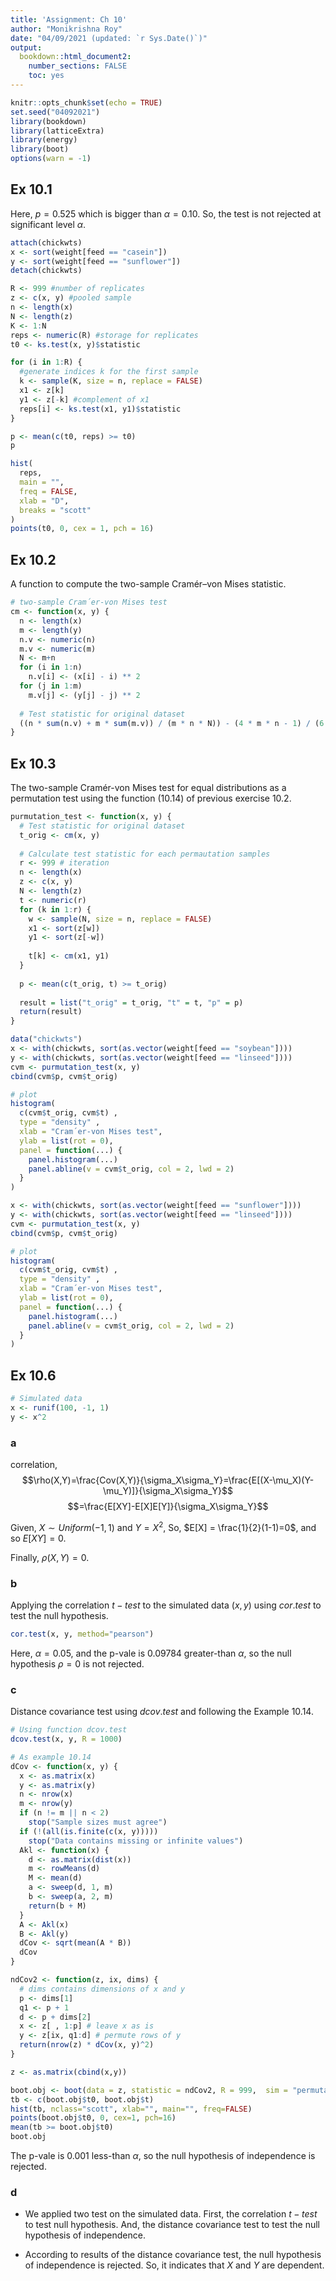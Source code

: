 ```yaml
---
title: 'Assignment: Ch 10'
author: "Monikrishna Roy"
date: "04/09/2021 (updated: `r Sys.Date()`)"
output: 
  bookdown::html_document2:
    number_sections: FALSE
    toc: yes
---
```


<style type="text/css">
h1.title {
  text-align: center;
}
h4.author {
  text-align: center;
}
h4.date {
  text-align: center;
}
</style>


```r
knitr::opts_chunk$set(echo = TRUE)
set.seed("04092021")
library(bookdown)
library(latticeExtra)
library(energy)
library(boot)
options(warn = -1)
```

## Ex 10.1

Here, $p=0.525$ which is bigger than $\alpha = 0.10$. So, the test is not rejected at significant level $\alpha$. 

```r
attach(chickwts)
x <- sort(weight[feed == "casein"])
y <- sort(weight[feed == "sunflower"])
detach(chickwts)

R <- 999 #number of replicates
z <- c(x, y) #pooled sample
n <- length(x)
N <- length(z)
K <- 1:N
reps <- numeric(R) #storage for replicates
t0 <- ks.test(x, y)$statistic

for (i in 1:R) {
  #generate indices k for the first sample
  k <- sample(K, size = n, replace = FALSE)
  x1 <- z[k]
  y1 <- z[-k] #complement of x1
  reps[i] <- ks.test(x1, y1)$statistic
}

p <- mean(c(t0, reps) >= t0)
p

hist(
  reps,
  main = "",
  freq = FALSE,
  xlab = "D",
  breaks = "scott"
)
points(t0, 0, cex = 1, pch = 16) 
```

## Ex 10.2

A function to compute the two-sample Cramér–von Mises statistic.

```r
# two-sample Cram´er-von Mises test
cm <- function(x, y) {
  n <- length(x)
  m <- length(y)
  n.v <- numeric(n)
  m.v <- numeric(m)
  N <- m+n
  for (i in 1:n)
    n.v[i] <- (x[i] - i) ** 2
  for (j in 1:m)
    m.v[j] <- (y[j] - j) ** 2
  
  # Test statistic for original dataset
  ((n * sum(n.v) + m * sum(m.v)) / (m * n * N)) - (4 * m * n - 1) / (6 * N)
}

```

## Ex 10.3

The two-sample Cramér-von Mises test for equal distributions as a permutation test using the function (10.14) of previous exercise 10.2.

```r

purmutation_test <- function(x, y) {
  # Test statistic for original dataset
  t_orig <- cm(x, y)
  
  # Calculate test statistic for each permautation samples
  r <- 999 # iteration
  n <- length(x)
  z <- c(x, y)
  N <- length(z)
  t <- numeric(r)
  for (k in 1:r) {
    w <- sample(N, size = n, replace = FALSE)
    x1 <- sort(z[w])
    y1 <- sort(z[-w])
    
    t[k] <- cm(x1, y1)
  }
  
  p <- mean(c(t_orig, t) >= t_orig)
  
  result = list("t_orig" = t_orig, "t" = t, "p" = p)
  return(result)
}

data("chickwts")
x <- with(chickwts, sort(as.vector(weight[feed == "soybean"])))
y <- with(chickwts, sort(as.vector(weight[feed == "linseed"])))
cvm <- purmutation_test(x, y)
cbind(cvm$p, cvm$t_orig)

# plot
histogram(
  c(cvm$t_orig, cvm$t) ,
  type = "density" ,
  xlab = "Cram´er-von Mises test",
  ylab = list(rot = 0),
  panel = function(...) {
    panel.histogram(...)
    panel.abline(v = cvm$t_orig, col = 2, lwd = 2)
  }
)
```

```r

x <- with(chickwts, sort(as.vector(weight[feed == "sunflower"])))
y <- with(chickwts, sort(as.vector(weight[feed == "linseed"])))
cvm <- purmutation_test(x, y)
cbind(cvm$p, cvm$t_orig)

# plot
histogram(
  c(cvm$t_orig, cvm$t) ,
  type = "density" ,
  xlab = "Cram´er-von Mises test",
  ylab = list(rot = 0),
  panel = function(...) {
    panel.histogram(...)
    panel.abline(v = cvm$t_orig, col = 2, lwd = 2)
  }
)

```

## Ex 10.6

```r
# Simulated data
x <- runif(100, -1, 1)
y <- x^2
```

### a

correlation, 
$$\rho(X,Y)=\frac{Cov(X,Y)}{\sigma_X\sigma_Y}=\frac{E[(X-\mu_X)(Y-\mu_Y)]}{\sigma_X\sigma_Y}$$
$$=\frac{E[XY]-E[X]E[Y]}{\sigma_X\sigma_Y}$$

Given, $X \sim Uniform(-1, 1)$ and $Y = X^2$, So, $E[X] = \frac{1}{2}(1-1)=0$, and so $E[XY] = 0$.

Finally, $\rho(X,Y)=0$.

### b

Applying the correlation $t-test$ to the simulated data $(x, y)$ using $cor.test$ to test the null hypothesis.

```r

cor.test(x, y, method="pearson")

```
Here, $\alpha = 0.05$, and the p-vale is $0.09784$ greater-than $\alpha$, so the null hypothesis $\rho = 0$ is not rejected.

### c

Distance covariance test using $dcov.test$ and following the Example $10.14$.

```r

# Using function dcov.test
dcov.test(x, y, R = 1000)

# As example 10.14
dCov <- function(x, y) {
  x <- as.matrix(x)
  y <- as.matrix(y)
  n <- nrow(x)
  m <- nrow(y)
  if (n != m || n < 2)
    stop("Sample sizes must agree")
  if (!(all(is.finite(c(x, y)))))
    stop("Data contains missing or infinite values")
  Akl <- function(x) {
    d <- as.matrix(dist(x))
    m <- rowMeans(d)
    M <- mean(d)
    a <- sweep(d, 1, m)
    b <- sweep(a, 2, m)
    return(b + M)
  }
  A <- Akl(x)
  B <- Akl(y)
  dCov <- sqrt(mean(A * B))
  dCov
}

ndCov2 <- function(z, ix, dims) {
  # dims contains dimensions of x and y
  p <- dims[1]
  q1 <- p + 1
  d <- p + dims[2]
  x <- z[ , 1:p] # leave x as is
  y <- z[ix, q1:d] # permute rows of y
  return(nrow(z) * dCov(x, y)^2)
}

z <- as.matrix(cbind(x,y))

boot.obj <- boot(data = z, statistic = ndCov2, R = 999,  sim = "permutation", dims = c(1,1))
tb <- c(boot.obj$t0, boot.obj$t)
hist(tb, nclass="scott", xlab="", main="", freq=FALSE)
points(boot.obj$t0, 0, cex=1, pch=16)
mean(tb >= boot.obj$t0)
boot.obj
```

The p-vale is $0.001$ less-than $\alpha$, so the null hypothesis of independence is rejected.


### d

* We applied two test on the simulated data. First, the correlation $t-test$ to test null hypothesis. And, the distance covariance test to test the null hypothesis of independence. 

* According to results of the distance covariance test, the null hypothesis of independence is rejected. So, it indicates that $X$ and $Y$ are dependent.

